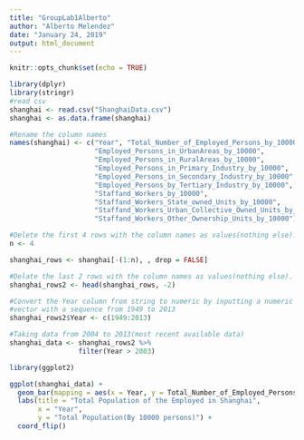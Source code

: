 ```yaml
---
title: "GroupLab1Alberto"
author: "Alberto Melendez"
date: "January 24, 2019"
output: html_document
---
```


```r
knitr::opts_chunk$set(echo = TRUE)
```

```r
library(dplyr)
library(stringr)
#read csv
shanghai <- read.csv("ShanghaiData.csv")
shanghai <- as.data.frame(shanghai)

#Rename the column names
names(shanghai) <- c("Year", "Total_Number_of_Employed_Persons_by_10000",
                     "Employed_Persons_in_UrbanAreas_by_10000", 
                     "Employed_Persons_in_RuralAreas_by_10000",
                     "Employed_Persons_in_Primary_Industry_by_10000",
                     "Employed_Persons_in_Secondary_Industry_by_10000",
                     "Employed_Persons_by_Tertiary_Industry_by_10000",
                     "Staffand_Workers_by_10000",
                     "Staffand_Workers_State_owned_Units_by_10000",
                     "Staffand_Workers_Urban_Collective_Owned_Units_by_10000",
                     "Staffand_Workers_Other_Ownership_Units_by_10000")

#Delete the first 4 rows with the column names as values(nothing else).
n <- 4

shanghai_rows <- shanghai[-(1:n), , drop = FALSE]

#Delate the last 2 rows with the column names as values(nothing else).
shanghai_rows2 <- head(shanghai_rows, -2)

#Convert the Year column from string to numeric by inputting a numeric
#vector with a sequence from 1949 to 2013
shanghai_rows2$Year <- c(1949:2013) 

#Taking data from 2004 to 2013(most recent available data)
shanghai_data <- shanghai_rows2 %>% 
                 filter(Year > 2003)
```

```r
library(ggplot2)

ggplot(shanghai_data) +
  geom_bar(mapping = aes(x = Year, y = Total_Number_of_Employed_Persons_by_10000), stat = "identity") + 
  labs(title = "Total Population of the Employed in Shanghai",
       x = "Year",
       y = "Total Population(By 10000 persons)") +
  coord_flip()
```